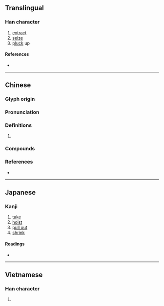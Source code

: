 {{character info}}
==Translingual==

===Han character===
{{Han char|rn=64|rad=手|as=10|sn=14|four=30502|canj=JTCQ|ids=⿱𡨄手}}

# [[extract]]
# [[seize]]
# [[pluck]] up

====References====
* {{Han ref|kx=0448.150|dkj=12519|dj=0799.070|hdz=31928.030|uh=6434|ud=25652|bh=BA53|bd=47699}}

----

==Chinese==
{{zh-forms}}

===Glyph origin===
{{Han etym}}

===Pronunciation===
{{zh-pron
|m=qiān
|c=hin1,gin2
|mc=y
|oc=y
|cat=
}}

===Definitions===
{{zh-hanzi}}

# {{rfdef|zh}}

===Compounds===
{{zh-der|搴芳|搴裳|搴旗|搴旗斬馘|斬將搴旗|搴旗取將}}

===References===
* {{R:yue:mfccd}}

----

==Japanese==

===Kanji===
{{ja-kanji|grade=|rs=手10}}

# [[take]]
# [[hoist]]
# [[pull out]]
# [[shrink]]

====Readings====
* {{ja-readings|on=[[けん]] (ken)|kun=[[とる]] (toru), [[ぬく]] (nuku)}}

----

==Vietnamese==

===Han character===
{{vi-hantu|[[khiên]]|rs=手10}}

# {{rfdef|vi|sort=手10}}